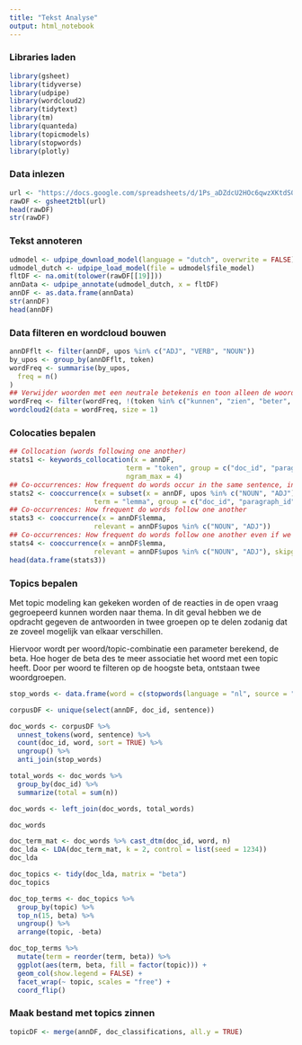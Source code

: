 ```yaml
---
title: "Tekst Analyse"
output: html_notebook
---
```


### Libraries laden

```r
library(gsheet)
library(tidyverse)
library(udpipe)
library(wordcloud2)
library(tidytext)
library(tm)
library(quanteda)
library(topicmodels)
library(stopwords)
library(plotly)
```

### Data inlezen

```r
url <- "https://docs.google.com/spreadsheets/d/1Ps_aDZdcU2HOc6qwzXKtdS0jcpXCgLESVeiC6JN_VEk/edit?usp=sharing"
rawDF <- gsheet2tbl(url)
head(rawDF)
str(rawDF)
```
### Tekst annoteren
```r
udmodel <- udpipe_download_model(language = "dutch", overwrite = FALSE)
udmodel_dutch <- udpipe_load_model(file = udmodel$file_model)
fltDF <- na.omit(tolower(rawDF[[19]]))
annData <- udpipe_annotate(udmodel_dutch, x = fltDF)
annDF <- as.data.frame(annData)
str(annDF)
head(annDF)
```

### Data filteren en wordcloud bouwen
```r
annDFflt <- filter(annDF, upos %in% c("ADJ", "VERB", "NOUN"))
by_upos <- group_by(annDFflt, token)
wordFreq <- summarise(by_upos,
  freq = n()
)
## Verwijder woorden met een neutrale betekenis en toon alleen de woorden die vaker dan 10 keer voorkomen.
wordFreq <- filter(wordFreq, !(token %in% c("kunnen", "zien", "beter", "kan", "staat", "staan", "komen", "moet")), freq > 3)
wordcloud2(data = wordFreq, size = 1)
```

### Colocaties bepalen
```r
## Collocation (words following one another)
stats1 <- keywords_collocation(x = annDF, 
                             term = "token", group = c("doc_id", "paragraph_id", "sentence_id"),
                             ngram_max = 4)
## Co-occurrences: How frequent do words occur in the same sentence, in this case only nouns or adjectives
stats2 <- cooccurrence(x = subset(x = annDF, upos %in% c("NOUN", "ADJ")), 
                     term = "lemma", group = c("doc_id", "paragraph_id", "sentence_id"))
## Co-occurrences: How frequent do words follow one another
stats3 <- cooccurrence(x = annDF$lemma, 
                     relevant = annDF$upos %in% c("NOUN", "ADJ"))
## Co-occurrences: How frequent do words follow one another even if we would skip 2 words in between
stats4 <- cooccurrence(x = annDF$lemma, 
                     relevant = annDF$upos %in% c("NOUN", "ADJ"), skipgram = 2)
head(data.frame(stats3))
```

### Topics bepalen

Met topic modeling kan gekeken worden of de reacties in de open vraag gegroepeerd kunnen worden naar thema. In dit geval hebben we de opdracht gegeven de antwoorden in twee groepen op te delen zodanig dat ze zoveel mogelijk van elkaar verschillen.

Hiervoor wordt per woord/topic-combinatie een parameter berekend, de beta. Hoe hoger de beta des te meer associatie het woord met een topic heeft. Door per woord te filteren op de hoogste beta, ontstaan twee woordgroepen.

```r
stop_words <- data.frame(word = c(stopwords(language = "nl", source = "snowball"), "niks", "oo", "onderwijs", "online"))

corpusDF <- unique(select(annDF, doc_id, sentence))

doc_words <- corpusDF %>%
  unnest_tokens(word, sentence) %>%
  count(doc_id, word, sort = TRUE) %>%
  ungroup() %>%
  anti_join(stop_words)

total_words <- doc_words %>% 
  group_by(doc_id) %>% 
  summarize(total = sum(n))

doc_words <- left_join(doc_words, total_words)

doc_words

doc_term_mat <- doc_words %>% cast_dtm(doc_id, word, n)
doc_lda <- LDA(doc_term_mat, k = 2, control = list(seed = 1234))
doc_lda

doc_topics <- tidy(doc_lda, matrix = "beta")
doc_topics
```

```r
doc_top_terms <- doc_topics %>%
  group_by(topic) %>%
  top_n(15, beta) %>%
  ungroup() %>%
  arrange(topic, -beta)

doc_top_terms %>%
  mutate(term = reorder(term, beta)) %>%
  ggplot(aes(term, beta, fill = factor(topic))) +
  geom_col(show.legend = FALSE) +
  facet_wrap(~ topic, scales = "free") +
  coord_flip()
```

### Maak bestand met topics zinnen

```r
topicDF <- merge(annDF, doc_classifications, all.y = TRUE)
```


